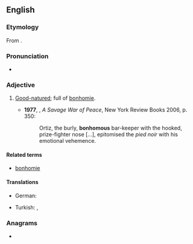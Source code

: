 ==English==

===Etymology===
From {{suffix|bonhomie|ous|alt1=bonhom(ie)|lang=en}}.

===Pronunciation===
* {{a|UK}} {{IPA|/ˈbɒnəməs/|lang=en}}

===Adjective===
{{en-adj}}

# [[good-natured|Good-natured]]; full of [[bonhomie]].
#: {{syn|en|friendly|genial}}
#* '''1977''', {{w|Alistair Horne}}, ''A Savage War of Peace'', New York Review Books 2006, p. 350:
#*: Ortiz, the burly, '''bonhomous''' bar-keeper with the hooked, prize-fighter nose […], epitomised the ''pied noir'' with his emotional vehemence.

====Related terms====
* [[bonhomie]]

====Translations====
{{trans-top}}
* German: {{t|de|gutmütig}}
{{trans-mid}}
* Turkish: {{t+|tr|iyi huylu}}, {{t+|tr|iyi niyetli}}
{{trans-bottom}}

===Anagrams===
* {{anagrams|en|Homobonus}}